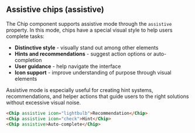 ## Assistive chips (assistive)

The Chip component supports assistive mode through the `assistive` property. In this mode, chips have a special visual style to help users complete tasks:

- **Distinctive style** - visually stand out among other elements
- **Hints and recommendations** - suggest action options or auto-completion
- **User guidance** - help navigate the interface
- **Icon support** - improve understanding of purpose through visual elements

Assistive mode is especially useful for creating hint systems, recommendations, and helper actions that guide users to the right solutions without excessive visual noise.

```html
<Chip assistive icon="lightbulb">Recommendation</Chip>
<Chip assistive icon="check">Hint</Chip>
<Chip assistive>Auto-complete</Chip>
```
